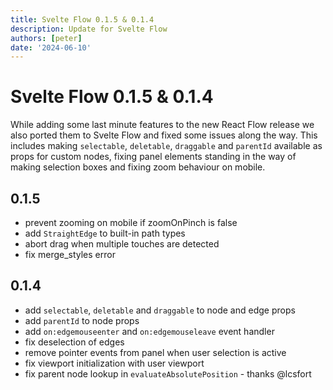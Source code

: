 ```yaml
---
title: Svelte Flow 0.1.5 & 0.1.4
description: Update for Svelte Flow
authors: [peter]
date: '2024-06-10'
---
```


# Svelte Flow 0.1.5 & 0.1.4

While adding some last minute features to the new React Flow release we also ported them to Svelte Flow and fixed some issues along the way. This includes making `selectable`, `deletable`, `draggable` and `parentId` available as props for custom nodes, fixing panel elements standing in the way of making selection boxes and fixing zoom behaviour on mobile.

## 0.1.5

- prevent zooming on mobile if zoomOnPinch is false
- add `StraightEdge` to built-in path types
- abort drag when multiple touches are detected
- fix merge_styles error

## 0.1.4

- add `selectable`, `deletable` and `draggable` to node and edge props
- add `parentId` to node props
- add `on:edgemouseenter` and `on:edgemouseleave` event handler
- fix deselection of edges
- remove pointer events from panel when user selection is active
- fix viewport initialization with user viewport
- fix parent node lookup in `evaluateAbsolutePosition` - thanks @lcsfort

